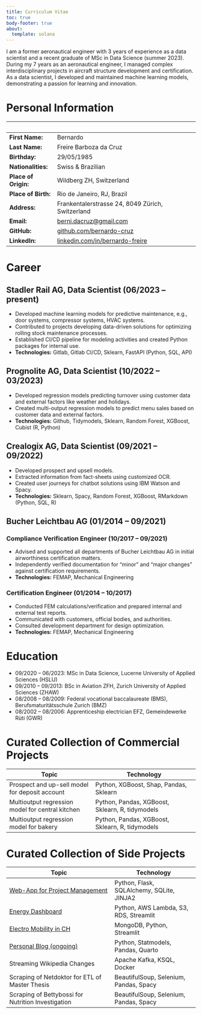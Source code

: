 ```yaml
---
title: Curriculum Vitae
toc: true
body-footer: true
about:
  template: solana
---
```


I am a former aeronautical engineer with 3 years of experience as a data scientist and a recent graduate of MSc in Data Science (summer 2023). During my 7 years as an aeronautical engineer, I managed complex interdisciplinary projects in aircraft structure development and certification. As a data scientist, I developed and maintained machine learning models, demonstrating a passion for learning and innovation.

# Personal Information
|                        |                                                                      |
|:-----------------------|----------------------------------------------------------------------|
| **First Name:**        | Bernardo                                                             |
| **Last Name:**         | Freire Barboza da Cruz                                               |
| **Birthday:**          | 29/05/1985                                                           |
| **Nationalities:**     | Swiss & Brazilian                                                    |
| **Place of Origin:**   | Wildberg ZH, Switzerland                                             |
| **Place of Birth:**    | Rio de Janeiro, RJ, Brazil                                           |
| **Address:**           | Frankentalerstrasse 24, 8049 Zürich, Switzerland                     |
| **Email:**             | [berni.dacruz@gmail.com](mailto:berni.dacruz@gmail.com)              |
| **GitHub:**            | [github.com/bernardo-cruz](https://bernardo-cruz.github.io/blog/)    |
| **LinkedIn:**          | [linkedin.com/in/bernardo-freire](https://www.linkedin.com/in/bernardo-freire-barboza-da-cruz/) |

<!-- # Personal Profile {#sec-PersonalProfile} -->
<!-- I am a former aeronautical engineer with 3 years of experience as a data scientist and a recent graduate of MSc in Data Science (summer 2023). During my 7 years as an aeronautical engineer, I managed complex interdisciplinary projects in aircraft structure development and certification. As a data scientist, I developed and maintained machine learning models, demonstrating a passion for learning and innovation. -->

# Career
## Stadler Rail AG, Data Scientist (06/2023 -- present)
- Developed machine learning models for predictive maintenance, e.g., door systems, compressor systems, HVAC systems.
- Contributed to projects developing data-driven solutions for optimizing rolling stock maintenance processes.
- Established CI/CD pipeline for modeling activities and created Python packages for internal use.
- **Technologies:** Gitlab, Gitlab CI/CD, Sklearn, FastAPI (Python, SQL, API)

## Prognolite AG, Data Scientist (10/2022 -- 03/2023)
- Developed regression models predicting turnover using customer data and external factors like weather and holidays.
- Created multi-output regression models to predict menu sales based on customer data and external factors.
- **Technologies:** Github, Tidymodels, Sklearn, Random Forest, XGBoost, Cubist (R, Python)

## Crealogix AG, Data Scientist (09/2021 -- 09/2022)
- Developed prospect and upsell models.
- Extracted information from fact-sheets using customized OCR.
- Created user journeys for chatbot solutions using IBM Watson and Spacy.
- **Technologies:** Sklearn, Spacy, Random Forest, XGBoost, RMarkdown (Python, SQL, R)

## Bucher Leichtbau AG (01/2014 -- 09/2021)
### Compliance Verification Engineer (10/2017 -- 09/2021)
- Advised and supported all departments of Bucher Leichtbau AG in initial airworthiness certification matters.
- Independently verified documentation for "minor" and "major changes" against certification requirements.
- **Technologies:** FEMAP, Mechanical Engineering

### Certification Engineer (01/2014 -- 10/2017)
- Conducted FEM calculations/verification and prepared internal and external test reports.
- Communicated with customers, official bodies, and authorities.
- Consulted development department for design optimization.
- **Technologies:** FEMAP, Mechanical Engineering

# Education
- 09/2020 -- 06/2023: MSc in Data Science, Lucerne University of Applied Sciences (HSLU)
- 09/2010 -- 09/2013: BSc in Aviation ZFH, Zurich University of Applied Sciences (ZHAW)
- 08/2008 -- 08/2009: Federal vocational baccalaureate (BMS), Berufsmaturitätsschule Zurich (BMZ)
- 08/2002 -- 08/2006: Apprenticeship electrician EFZ, Gemeindewerke Rüti (GWR)

# Curated Collection of Commercial Projects
| Topic                                 | Technology                                     |
|---------------------------------------|-----------------------------------------------|
| Prospect and up-sell model for deposit account | Python, XGBoost, Shap, Pandas, Sklearn |
| Multioutput regression model for central kitchen | Python, Pandas, XGBoost, Sklearn, R, tidymodels |
| Multioutput regression model for bakery | Python, Pandas, XGBoost, Sklearn, R, tidymodels |

# Curated Collection of Side Projects
| Topic                                         | Technology                            |
|-----------------------------------------------|--------------------------------------|
| [Web-App for Project Management](https://github.com/bernardo-cruz/PM_app) | Python, Flask, SQLAlchemy, SQLite, JINJA2 |
| [Energy Dashboard](https://github.com/bernardo-cruz/energy-data) | Python, AWS Lambda, S3, RDS, Streamlit |
| [Electro Mobility in CH](https://github.com/bernardo-cruz/MongoDB_HSLU) | MongoDB, Python, Streamlit |
| [Personal Blog (ongoing)](https://bernardo-cruz.github.io/blog/) | Python, Statmodels, Pandas, Quarto |
| Streaming Wikipedia Changes | Apache Kafka, KSQL, Docker |
| Scraping of Netdoktor for ETL of Master Thesis | BeautifulSoup, Selenium, Pandas, Spacy |
| Scraping of Bettybossi for Nutrition Investigation | BeautifulSoup, Selenium, Pandas, Spacy |
